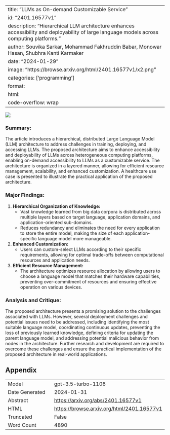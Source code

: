 
---
title: "LLMs as On-demand Customizable Service"
id: "2401.16577v1"
description: "Hierarchical LLM architecture enhances accessibility and deployability of large language models across computing platforms."
author: Souvika Sarkar, Mohammad Fakhruddin Babar, Monowar Hasan, Shubhra Kanti Karmaker
date: "2024-01-29"
image: "https://browse.arxiv.org/html/2401.16577v1/x2.png"
categories: ['programming']
format:
  html:
    code-overflow: wrap
---

![](https://browse.arxiv.org/html/2401.16577v1/x2.png)

### **Summary:**
The article introduces a hierarchical, distributed Large Language Model (LLM) architecture to address challenges in training, deploying, and accessing LLMs. The proposed architecture aims to enhance accessibility and deployability of LLMs across heterogeneous computing platforms, enabling on-demand accessibility to LLMs as a customizable service. The architecture is organized in a layered manner, allowing for efficient resource management, scalability, and enhanced customization. A healthcare use case is presented to illustrate the practical application of the proposed architecture.

### **Major Findings:**
1. **Hierarchical Organization of Knowledge:**
   - Vast knowledge learned from big data corpora is distributed across multiple layers based on target language, application domains, and application-oriented sub-domains.
   - Reduces redundancy and eliminates the need for every application to store the entire model, making the size of each application-specific language model more manageable.

2. **Enhanced Customization:**
   - Users can custom-select LLMs according to their specific requirements, allowing for optimal trade-offs between computational resources and application needs.

3. **Efficient Resource Management:**
   - The architecture optimizes resource allocation by allowing users to choose a language model that matches their hardware capabilities, preventing over-commitment of resources and ensuring effective operation on various devices.

### **Analysis and Critique:**
The proposed architecture presents a promising solution to the challenges associated with LLMs. However, several deployment challenges and potential issues need to be addressed, including identifying the most suitable language model, coordinating continuous updates, preventing the loss of previously learned knowledge, defining criteria for updating the parent language model, and addressing potential malicious behavior from nodes in the architecture. Further research and development are required to overcome these challenges and ensure the practical implementation of the proposed architecture in real-world applications.

## Appendix

|          |          |
|----------|----------|
| Model     | gpt-3.5-turbo-1106       |
| Date Generated     | 2024-01-31       |
| Abstract | [https://arxiv.org/abs/2401.16577v1](https://arxiv.org/abs/2401.16577v1)        |
| HTML     | [https://browse.arxiv.org/html/2401.16577v1](https://browse.arxiv.org/html/2401.16577v1)       |
| Truncated       | False       |
| Word Count       | 4890       |